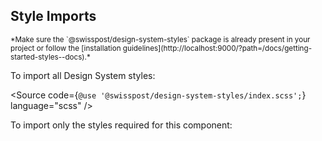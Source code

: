 
## Style Imports

<p>
  <small>*Make sure the `@swisspost/design-system-styles` package is already present in your project
    or follow the [installation guidelines](http://localhost:9000/?path=/docs/getting-started-styles--docs).*</small>
</p>

To import all Design System styles:

<Source
  code={`@use '@swisspost/design-system-styles/index.scss';`}
  language="scss"
/>

To import only the styles required for this component:

<Source
  code={getComponentStyleImports(props)}
  language="scss"
/>
